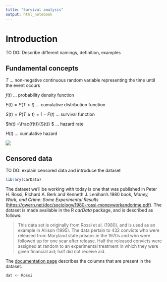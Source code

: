 ```yaml
---
title: "Survival analysis"
output: html_notebook
---
```


# Introduction

TO DO: Describe different namings, definition, examples

## Fundamental concepts

$T$ ... non-negative continuous random variable representing the time until the event occurs

$f(t)$ ... probability density function

$F(t) = P(T < t)$ ... cumulative distribution function

$S(t) = P(T \geq t) = 1 - F(t)$ ... survival function

\$h(t) =\\frac{f(t)}{S(t)} \$ ... hazard rate

$H(t)$ ... cumulative hazard

![](images/Screenshot 2024-03-03 at 00.15.39.png)

## Censored data

TO DO: explain censored data and introduce the dataset

```r
library(carData)

```

The dataset we’ll be working with today is one that was published in Peter H. Rossi, Richard A. Berk and Kenneth J. Lenihan’s 1980 book, *Money, Work, and Crime: Some Experimental Results* (<https://gwern.net/doc/sociology/1980-rossi-moneyworkandcrime.pdf>). The dataset is made available in the R *carData* package, and is described as follows:

> This data set is originally from Rossi et al. (1980), and is used as an example in Allison (1995). The data pertain to 432 convicts who were released from Maryland state prisons in the 1970s and who were followed up for one year after release. Half the released convicts were assigned at random to an experimental treatment in which they were given financial aid; half did not receive aid.

The [documentation page](https://vincentarelbundock.github.io/Rdatasets/doc/carData/Rossi.html) describes the columns that are present in the dataset.

```r
dat <- Rossi
```
